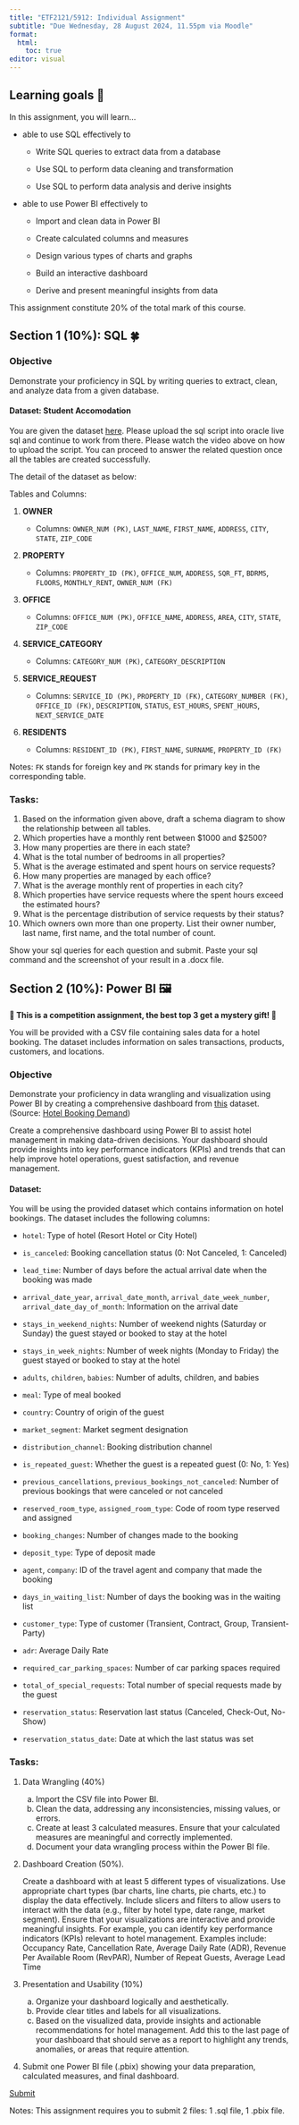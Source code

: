 ```yaml
---
title: "ETF2121/5912: Individual Assignment"
subtitle: "Due Wednesday, 28 August 2024, 11.55pm via Moodle"
format: 
  html:
    toc: true
editor: visual
---
```


::: callout-important
## Learning goals 🏈

In this assignment, you will learn...

-   able to use SQL effectively to

    -   Write SQL queries to extract data from a database

    -   Use SQL to perform data cleaning and transformation

    -   Use SQL to perform data analysis and derive insights

-   able to use Power BI effectively to

    -   Import and clean data in Power BI

    -   Create calculated columns and measures

    -   Design various types of charts and graphs

    -   Build an interactive dashboard

    -   Derive and present meaningful insights from data
:::

This assignment constitute 20% of the total mark of this course.

## Section 1 (10%): SQL 🍀

### Objective

Demonstrate your proficiency in SQL by writing queries to extract, clean, and analyze data from a given database.

#### Dataset: Student Accomodation

You are given the dataset [here](https://learning.monash.edu/pluginfile.php/3938969/mod_assign/introattachment/0/accommodation.sql?forcedownload=1). Please upload the sql script into oracle live sql and continue to work from there. Please watch the video above on how to upload the script. You can proceed to answer the related question once all the tables are created successfully.

The detail of the dataset as below:

Tables and Columns:

1.  **OWNER**

    -   Columns: `OWNER_NUM (PK)`, `LAST_NAME`, `FIRST_NAME`, `ADDRESS`, `CITY`, `STATE`, `ZIP_CODE`

2.  **PROPERTY**

    -   Columns: `PROPERTY_ID (PK)`, `OFFICE_NUM`, `ADDRESS`, `SQR_FT`, `BDRMS`, `FLOORS`, `MONTHLY_RENT`, `OWNER_NUM (FK)`

3.  **OFFICE**

    -   Columns: `OFFICE_NUM (PK)`, `OFFICE_NAME`, `ADDRESS`, `AREA`, `CITY`, `STATE`, `ZIP_CODE`

4.  **SERVICE_CATEGORY**

    -   Columns: `CATEGORY_NUM (PK)`, `CATEGORY_DESCRIPTION`

5.  **SERVICE_REQUEST**

    -   Columns: `SERVICE_ID (PK)`, `PROPERTY_ID (FK)`, `CATEGORY_NUMBER (FK)`, `OFFICE_ID (FK)`, `DESCRIPTION`, `STATUS`, `EST_HOURS`, `SPENT_HOURS`, `NEXT_SERVICE_DATE`

6.  **RESIDENTS**

    -   Columns: `RESIDENT_ID (PK)`, `FIRST_NAME`, `SURNAME`, `PROPERTY_ID (FK)`

Notes: `FK` stands for foreign key and `PK` stands for primary key in the corresponding table.

### Tasks:

1.  Based on the information given above, draft a schema diagram to show the relationship between all tables.
2.  Which properties have a monthly rent between \$1000 and \$2500?
3.  How many properties are there in each state?
4.  What is the total number of bedrooms in all properties?
5.  What is the average estimated and spent hours on service requests?
6.  How many properties are managed by each office?
7.  What is the average monthly rent of properties in each city?
8.  Which properties have service requests where the spent hours exceed the estimated hours?
9.  What is the percentage distribution of service requests by their status?
10. Which owners own more than one property. List their owner number, last name, first name, and the total number of count.

Show your sql queries for each question and submit. Paste your sql command and the screenshot of your result in a .docx file.

## Section 2 (10%): Power BI 🖼

**💝 This is a competition assignment, the best top 3 get a mystery gift! 🎁**

You will be provided with a CSV file containing sales data for a hotel booking. The dataset includes information on sales transactions, products, customers, and locations.

### Objective

Demonstrate your proficiency in data wrangling and visualization using Power BI by creating a comprehensive dashboard from [this](https://learning.monash.edu/pluginfile.php/3938969/mod_assign/introattachment/0/hotel_bookings.csv?forcedownload=1) dataset. (Source: [Hotel Booking Demand](https://www.kaggle.com/jessemostipak/hotel-booking-demand))

Create a comprehensive dashboard using Power BI to assist hotel management in making data-driven decisions. Your dashboard should provide insights into key performance indicators (KPIs) and trends that can help improve hotel operations, guest satisfaction, and revenue management.

#### Dataset:

You will be using the provided dataset which contains information on hotel bookings. The dataset includes the following columns:

-   `hotel`: Type of hotel (Resort Hotel or City Hotel)

-   `is_canceled`: Booking cancellation status (0: Not Canceled, 1: Canceled)

-   `lead_time`: Number of days before the actual arrival date when the booking was made

-   `arrival_date_year`, `arrival_date_month`, `arrival_date_week_number`, `arrival_date_day_of_month`: Information on the arrival date

-   `stays_in_weekend_nights`: Number of weekend nights (Saturday or Sunday) the guest stayed or booked to stay at the hotel

-   `stays_in_week_nights`: Number of week nights (Monday to Friday) the guest stayed or booked to stay at the hotel

-   `adults`, `children`, `babies`: Number of adults, children, and babies

-   `meal`: Type of meal booked

-   `country`: Country of origin of the guest

-   `market_segment`: Market segment designation

-   `distribution_channel`: Booking distribution channel

-   `is_repeated_guest`: Whether the guest is a repeated guest (0: No, 1: Yes)

-   `previous_cancellations`, `previous_bookings_not_canceled`: Number of previous bookings that were canceled or not canceled

-   `reserved_room_type`, `assigned_room_type`: Code of room type reserved and assigned

-   `booking_changes`: Number of changes made to the booking

-   `deposit_type`: Type of deposit made

-   `agent`, `company`: ID of the travel agent and company that made the booking

-   `days_in_waiting_list`: Number of days the booking was in the waiting list

-   `customer_type`: Type of customer (Transient, Contract, Group, Transient-Party)

-   `adr`: Average Daily Rate

-   `required_car_parking_spaces`: Number of car parking spaces required

-   `total_of_special_requests`: Total number of special requests made by the guest

-   `reservation_status`: Reservation last status (Canceled, Check-Out, No-Show)

-   `reservation_status_date`: Date at which the last status was set

### Tasks:

1.  Data Wrangling (40%)

    a.  Import the CSV file into Power BI.
    b.  Clean the data, addressing any inconsistencies, missing values, or errors.
    c.  Create at least 3 calculated measures. Ensure that your calculated measures are meaningful and correctly implemented.
    d.  Document your data wrangling process within the Power BI file.

2.  Dashboard Creation (50%).

    Create a dashboard with at least 5 different types of visualizations. Use appropriate chart types (bar charts, line charts, pie charts, etc.) to display the data effectively. Include slicers and filters to allow users to interact with the data (e.g., filter by hotel type, date range, market segment). Ensure that your visualizations are interactive and provide meaningful insights. For example, you can identify key performance indicators (KPIs) relevant to hotel management. Examples include: Occupancy Rate, Cancellation Rate, Average Daily Rate (ADR), Revenue Per Available Room (RevPAR), Number of Repeat Guests, Average Lead Time

3.  Presentation and Usability (10%)

    a.  Organize your dashboard logically and aesthetically.
    b.  Provide clear titles and labels for all visualizations.
    c.  Based on the visualized data, provide insights and actionable recommendations for hotel management. Add this to the last page of your dashboard that should serve as a report to highlight any trends, anomalies, or areas that require attention.

4.  Submit one Power BI file (.pbix) showing your data preparation, calculated measures, and final dashboard.

[Submit](https://learning.monash.edu/mod/assign/view.php?id=2988571){.btn .btn-primary}

::: callout-important
Notes: This assignment requires you to submit 2 files: 1 .sql file, 1 .pbix file.
:::
